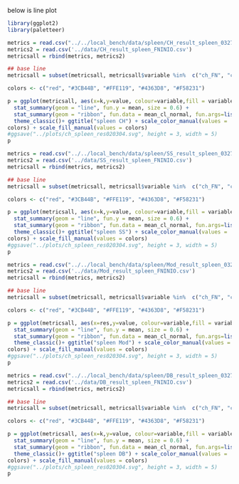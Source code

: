 
########### below is line plot


```r
library(ggplot2)
library(paletteer)

metrics = read.csv("../../local_bench/data/spleen/CH_result_spleen_0327.csv")
metrics2 = read.csv('../data/CH_result_spleen_FNINIO.csv')
metricsall = rbind(metrics, metrics2)

## base line
metricsall = subset(metricsall, metricsall$variable %in%  c("ch_FN", "ch_IN", "ch_IO", 'ch_snap'))

colors <- c("red", "#3CB44B", "#FFE119", "#4363D8", "#F58231")

p = ggplot(metricsall, aes(x=k,y=value, colour=variable,fill = variable)) +
  stat_summary(geom = "line", fun.y = mean, size = 0.6) +
  stat_summary(geom = "ribbon", fun.data = mean_cl_normal, fun.args=list(conf.int=0.95), alpha = 0.3, colour = NA) +
  theme_classic()+ ggtitle("spleen CH") + scale_color_manual(values = 
colors) + scale_fill_manual(values = colors)
#ggsave("../plots/ch_spleen_res020304.svg", height = 3, width = 5)
p
```

```r
metrics = read.csv("../../local_bench/data/spleen/SS_result_spleen_0327.csv")
metrics2 = read.csv('../data/SS_result_spleen_FNINIO.csv')
metricsall = rbind(metrics, metrics2)

## base line
metricsall = subset(metricsall, metricsall$variable %in%  c("ch_FN", "ch_IN", "ch_IO", 'ch_snap'))

colors <- c("red", "#3CB44B", "#FFE119", "#4363D8", "#F58231")

p = ggplot(metricsall, aes(x=k,y=value, colour=variable,fill = variable)) +
  stat_summary(geom = "line", fun.y = mean, size = 0.6) +
  stat_summary(geom = "ribbon", fun.data = mean_cl_normal, fun.args=list(conf.int=0.95), alpha = 0.3, colour = NA) +
  theme_classic()+ ggtitle("spleen SS") + scale_color_manual(values = 
colors) + scale_fill_manual(values = colors)
#ggsave("../plots/ch_spleen_res020304.svg", height = 3, width = 5)
p
```

```r
metrics = read.csv("../../local_bench/data/spleen/Mod_result_spleen_0327.csv")
metrics2 = read.csv('../data/Mod_result_spleen_FNINIO.csv')
metricsall = rbind(metrics, metrics2)

## base line
metricsall = subset(metricsall, metricsall$variable %in%  c("ch_FN", "ch_IN", "ch_IO", 'ch_snap'))

colors <- c("red", "#3CB44B", "#FFE119", "#4363D8", "#F58231")

p = ggplot(metricsall, aes(x=res,y=value, colour=variable,fill = variable)) +
  stat_summary(geom = "line", fun.y = mean, size = 0.6) +
  stat_summary(geom = "ribbon", fun.data = mean_cl_normal, fun.args=list(conf.int=0.95), alpha = 0.3, colour = NA) +
  theme_classic()+ ggtitle("spleen Mod") + scale_color_manual(values = 
colors) + scale_fill_manual(values = colors)
#ggsave("../plots/ch_spleen_res020304.svg", height = 3, width = 5)
p
```


```r
metrics = read.csv("../../local_bench/data/spleen/DB_result_spleen_0327.csv")
metrics2 = read.csv('../data/DB_result_spleen_FNINIO.csv')
metricsall = rbind(metrics, metrics2)

## base line
metricsall = subset(metricsall, metricsall$variable %in%  c("ch_FN", "ch_IN", "ch_IO", 'ch_snap'))

colors <- c("red", "#3CB44B", "#FFE119", "#4363D8", "#F58231")

p = ggplot(metricsall, aes(x=k,y=value, colour=variable,fill = variable)) +
  stat_summary(geom = "line", fun.y = mean, size = 0.6) +
  stat_summary(geom = "ribbon", fun.data = mean_cl_normal, fun.args=list(conf.int=0.95), alpha = 0.3, colour = NA) +
  theme_classic()+ ggtitle("spleen DB") + scale_color_manual(values = 
colors) + scale_fill_manual(values = colors)
#ggsave("../plots/ch_spleen_res020304.svg", height = 3, width = 5)
p
```


